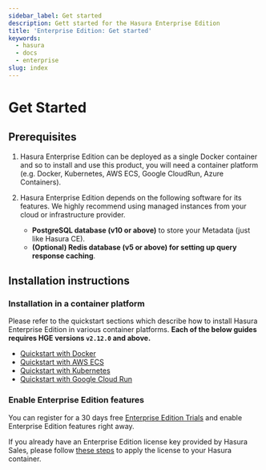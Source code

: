 ```yaml
---
sidebar_label: Get started
description: Gett started for the Hasura Enterprise Edition
title: 'Enterprise Edition: Get started'
keywords:
  - hasura
  - docs
  - enterprise
slug: index
---
```



# Get Started

<ProductBadge self />

## Prerequisites

1. Hasura Enterprise Edition can be deployed as a single Docker container and so to install and use this product, you
   will need a container platform (e.g. Docker, Kubernetes, AWS ECS, Google CloudRun, Azure Containers).

2. Hasura Enterprise Edition depends on the following software for its features. We highly recommend using managed
   instances from your cloud or infrastructure provider.

   - **PostgreSQL database (v10 or above)** to store your Metadata (just like Hasura CE).
   - **(Optional) Redis database (v5 or above) for setting up query response caching**.

## Installation instructions

### Installation in a container platform

Please refer to the quickstart sections which describe how to install Hasura Enterprise Edition in various container
platforms. **Each of the below guides requires HGE versions `v2.12.0` and above.**

- [Quickstart with Docker](/enterprise/getting-started/quickstart-docker.mdx)
- [Quickstart with AWS ECS](/enterprise/getting-started/quickstart-aws-ecs.mdx)
- [Quickstart with Kubernetes](/enterprise/getting-started/quickstart-kubernetes.mdx)
- [Quickstart with Google Cloud Run](/enterprise/getting-started/quickstart-google-cloud-run.mdx)

### Enable Enterprise Edition features
You can register for a 30 days free [Enterprise Edition Trials](/enterprise/try-hasura-enterprise-edition.mdx) and
enable Enterprise Edition features right away.

If you already have an Enterprise Edition license key provided by Hasura Sales, please follow
[these steps](/enterprise/upgrade-ce-to-ee.mdx) to apply the license to your Hasura container.